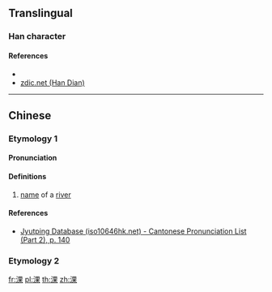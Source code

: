 {{character info/new}}
==Translingual==

===Han character===
{{Han char|rn=85|rad=水|as=08|sn=11|four=36194|canj=EWD|ids=⿰氵果}}

====References====
* {{Han ref|kx=0629.110|dkj=17623|hdz=31648.080|uh=6DC9|ud=28105|bh=D5FE|bd=54782}}
* [http://www.zdic.net/z/1d/js/6DC9.htm zdic.net (Han Dian)]

----

==Chinese==
{{zh-forms}}

===Etymology 1===
====Pronunciation====
{{zh-pron
|m=guǒ
|c=gwo2
|mc=
|oc=
|ma=
|cat=pn
}}

====Definitions====
{{zh-hanzi}}

# [[name]] of a [[river]]

====References====
*[http://www.iso10646hk.net/jp/document/download.jsp Jyutping Database (iso10646hk.net) - Cantonese Pronunciation List (Part 2), p. 140]

===Etymology 2===
{{zh-see|祼|a}}

[[fr:淉]]
[[pl:淉]]
[[th:淉]]
[[zh:淉]]